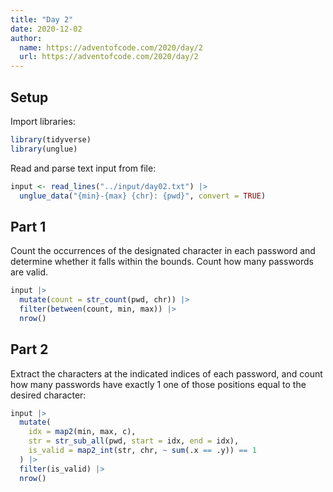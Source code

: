 ```yaml
---
title: "Day 2"
date: 2020-12-02
author:
  name: https://adventofcode.com/2020/day/2
  url: https://adventofcode.com/2020/day/2
---
```


## Setup

Import libraries:

```r

library(tidyverse)
library(unglue)

```

Read and parse text input from file:

```r

input <- read_lines("../input/day02.txt") |> 
  unglue_data("{min}-{max} {chr}: {pwd}", convert = TRUE)

```

## Part 1

Count the occurrences of the designated character in each password and determine whether it falls within the bounds. Count how many passwords are valid.

```r

input |> 
  mutate(count = str_count(pwd, chr)) |> 
  filter(between(count, min, max)) |> 
  nrow()

```

## Part 2

Extract the characters at the indicated indices of each password, and count how many passwords have exactly 1 one of those positions equal to the desired character:

```r

input |> 
  mutate(
    idx = map2(min, max, c),
    str = str_sub_all(pwd, start = idx, end = idx),
    is_valid = map2_int(str, chr, ~ sum(.x == .y)) == 1
  ) |> 
  filter(is_valid) |> 
  nrow()

```

